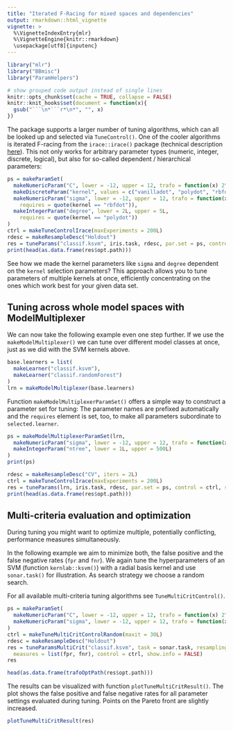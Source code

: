 ```yaml
---
title: "Iterated F-Racing for mixed spaces and dependencies"
output: rmarkdown::html_vignette
vignette: >
  %\VignetteIndexEntry{mlr}
  %\VignetteEngine{knitr::rmarkdown}
  \usepackage[utf8]{inputenc}
---
```


```r
library("mlr")
library("BBmisc")
library("ParamHelpers")

# show grouped code output instead of single lines
knitr::opts_chunk$set(cache = TRUE, collapse = FALSE)
knitr::knit_hooks$set(document = function(x){
  gsub("```\n*```r*\n*", "", x)
})
```

The package supports a larger number of tuning algorithms, which can all be looked up and
selected via `TuneControl()`. 
One of the cooler algorithms is iterated F-racing from the `irace::irace()` package (technical description [here](http://iridia.ulb.ac.be/IridiaTrSeries/link/IridiaTr2011-004.pdf)). 
This not only works for arbitrary parameter types (numeric, integer, discrete, logical), but also for so-called dependent / hierarchical parameters:

```r
ps = makeParamSet(
  makeNumericParam("C", lower = -12, upper = 12, trafo = function(x) 2^x),
  makeDiscreteParam("kernel", values = c("vanilladot", "polydot", "rbfdot")),
  makeNumericParam("sigma", lower = -12, upper = 12, trafo = function(x) 2^x,
    requires = quote(kernel == "rbfdot")),
  makeIntegerParam("degree", lower = 2L, upper = 5L,
    requires = quote(kernel == "polydot"))
)
ctrl = makeTuneControlIrace(maxExperiments = 200L)
rdesc = makeResampleDesc("Holdout")
res = tuneParams("classif.ksvm", iris.task, rdesc, par.set = ps, control = ctrl, show.info = FALSE)
print(head(as.data.frame(res$opt.path)))
```

See how we made the kernel parameters like `sigma` and `degree` dependent on the `kernel` selection parameters? 
This approach allows you to tune parameters of multiple kernels at once, efficiently concentrating on the ones which work best for your given data set.

## Tuning across whole model spaces with ModelMultiplexer

We can now take the following example even one step further. If we use the
`makeModelMultiplexer()` we can tune over different model classes at once,
just as we did with the SVM kernels above.

```r
base.learners = list(
  makeLearner("classif.ksvm"),
  makeLearner("classif.randomForest")
)
lrn = makeModelMultiplexer(base.learners)
```

Function `makeModelMultiplexerParamSet()` offers a simple way to construct a parameter set for tuning:
The parameter names are prefixed automatically and the `requires` element is set, too, to make all parameters subordinate to `selected.learner`.

```r
ps = makeModelMultiplexerParamSet(lrn,
  makeNumericParam("sigma", lower = -12, upper = 12, trafo = function(x) 2^x),
  makeIntegerParam("ntree", lower = 1L, upper = 500L)
)
print(ps)

rdesc = makeResampleDesc("CV", iters = 2L)
ctrl = makeTuneControlIrace(maxExperiments = 200L)
res = tuneParams(lrn, iris.task, rdesc, par.set = ps, control = ctrl, show.info = FALSE)
print(head(as.data.frame(res$opt.path)))
```

## Multi-criteria evaluation and optimization

During tuning you might want to optimize multiple, potentially conflicting, performance measures simultaneously.

In the following example we aim to minimize both, the false positive and the false negative rates (`fpr` and `fnr`).
We again tune the hyperparameters of an SVM (function `kernlab::ksvm()`) with a radial basis kernel and use `sonar.task()` for illustration.
As search strategy we choose a random search.

For all available multi-criteria tuning algorithms see `TuneMultiCritControl()`.

```r
ps = makeParamSet(
  makeNumericParam("C", lower = -12, upper = 12, trafo = function(x) 2^x),
  makeNumericParam("sigma", lower = -12, upper = 12, trafo = function(x) 2^x)
)
ctrl = makeTuneMultiCritControlRandom(maxit = 30L)
rdesc = makeResampleDesc("Holdout")
res = tuneParamsMultiCrit("classif.ksvm", task = sonar.task, resampling = rdesc, par.set = ps,
  measures = list(fpr, fnr), control = ctrl, show.info = FALSE)
res

head(as.data.frame(trafoOptPath(res$opt.path)))
```

The results can be visualized with function `plotTuneMultiCritResult()`.
The plot shows the false positive and false negative rates for all parameter settings evaluated during tuning. Points on the Pareto front are slightly increased.

```r
plotTuneMultiCritResult(res)
```
